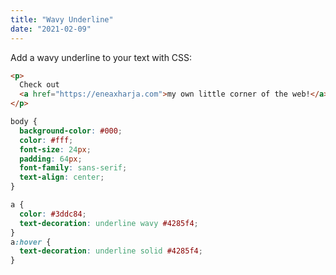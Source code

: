 ```yaml
---
title: "Wavy Underline"
date: "2021-02-09"
---
```


Add a wavy underline to your text with CSS:

```html title="wavy.html"
<p>
  Check out
  <a href="https://eneaxharja.com">my own little corner of the web!</a>
</p>
```

```css title="wavy.css"
body {
  background-color: #000;
  color: #fff;
  font-size: 24px;
  padding: 64px;
  font-family: sans-serif;
  text-align: center;
}

a {
  color: #3ddc84;
  text-decoration: underline wavy #4285f4;
}
a:hover {
  text-decoration: underline solid #4285f4;
}
```
